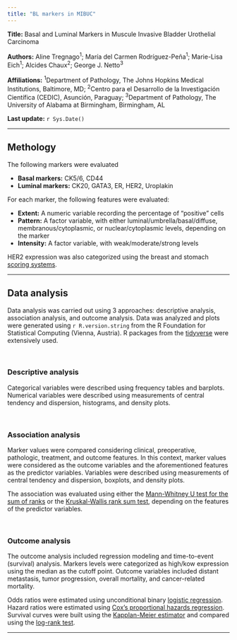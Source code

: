 ```yaml
---
title: "BL markers in MIBUC"
---
```


**Title:** Basal and Luminal Markers in Muscule Invasive Bladder Urothelial Carcinoma

**Authors:** Aline Tregnago^1^; María del Carmen Rodríguez-Peña^1^; Marie-Lisa Eich^1^; Alcides Chaux^2^; George J. Netto^3^

**Affiliations:** ^1^Department of Pathology, The Johns Hopkins Medical Institutions, Baltimore, MD; ^2^Centro para el Desarrollo de la Investigación Científica (CEDIC), Asunción, Paraguay; ^3^Department of Pathology, The University of Alabama at Birmingham, Birmingham, AL

**Last update:** `r Sys.Date()`

***

## Methology
The following markers were evaluated

- **Basal markers:** CK5/6, CD44
- **Luminal markers:** CK20, GATA3, ER, HER2, Uroplakin

For each marker, the following features were evaluated:

- **Extent:** A numeric variable recording the percentage of "positive" cells
- **Pattern:** A factor variable, with either luminal/umbrella/basal/diffuse, membranous/cytoplasmic, or nuclear/cytoplasmic levels, depending on the marker
- **Intensity:** A factor variable, with weak/moderate/strong levels

HER2 expression was also categorized using the breast and stomach [scoring systems](http://www.captodayonline.com/second-act-for-her2-in-gastric-cancers/).

***

## Data analysis
Data analysis was carried out using 3 approaches: descriptive analysis, association analysis, and outcome analysis. Data was analyzed and plots were generated using `r R.version.string` from the R Foundation for Statistical Computing (Vienna, Austria). R packages from the [tidyverse](https://cran.r-project.org/web/packages/tidyverse/index.html) were extensively used.

\ 

### Descriptive analysis
Categorical variables were described using frequency tables and barplots. Numerical variables were described using measurements of central tendency and dispersion, histograms, and density plots.

\ 

### Association analysis
Marker values were compared considering clinical, preoperative, pathologic, treatment, and outcome features. In this context, marker values were considered as the outcome variables and the aforementioned features as the predictor variables. Variables were described using measurements of central tendency and dispersion, boxplots, and density plots.

The association was evaluated using either the [Mann-Whitney U test for the sum of ranks](https://en.wikipedia.org/wiki/Mann-Whitney_U_test) or the [Kruskal-Wallis rank sum test](https://en.wikipedia.org/wiki/Kruskal-Wallis_one-way_analysis_of_variance), depending on the features of the predictor variables.

\ 

### Outcome analysis
The outcome analysis included regression modeling and time-to-event (survival) analysis. Markers levels were categorized as high/kow expression using the median as the cutoff point. Outcome variables included distant metastasis, tumor progression, overall mortality, and cancer-related mortality.

Odds ratios were estimated using unconditional binary [logistic regression](https://en.wikipedia.org/wiki/Logistic_regression). Hazard ratios were estimated using [Cox's proportional hazards regression](https://en.wikipedia.org/wiki/Proportional_hazards_model). Survival curves were built using the [Kapplan-Meier estimator](https://en.wikipedia.org/wiki/Kaplan-Meier_estimator) and compared using the [log-rank test](https://en.wikipedia.org/wiki/Log-rank_test).

***